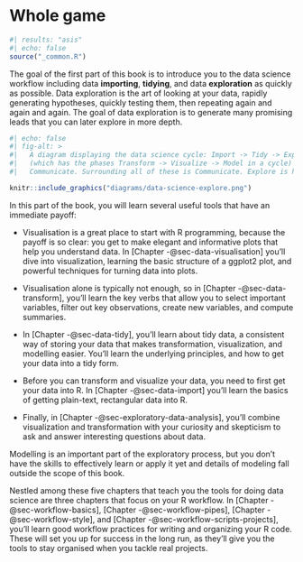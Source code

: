# Whole game {#sec-whole-game-intro .unnumbered}

```r
#| results: "asis"
#| echo: false
source("_common.R")
```

The goal of the first part of this book is to introduce you to the data science workflow including data **importing**, **tidying**, and data **exploration** as quickly as possible.
Data exploration is the art of looking at your data, rapidly generating hypotheses, quickly testing them, then repeating again and again and again.
The goal of data exploration is to generate many promising leads that you can later explore in more depth.

```r
#| echo: false
#| fig-alt: >
#|   A diagram displaying the data science cycle: Import -> Tidy -> Explore 
#|   (which has the phases Transform -> Visualize -> Model in a cycle) -> 
#|   Communicate. Surrounding all of these is Communicate. Explore is highlighted.

knitr::include_graphics("diagrams/data-science-explore.png")
```

<!--# TO DO: Update figure to include import and tidy as well. -->

In this part of the book, you will learn several useful tools that have an immediate payoff:

-   Visualisation is a great place to start with R programming, because the payoff is so clear: you get to make elegant and informative plots that help you understand data.
    In [Chapter -@sec-data-visualisation] you'll dive into visualization, learning the basic structure of a ggplot2 plot, and powerful techniques for turning data into plots.

-   Visualisation alone is typically not enough, so in [Chapter -@sec-data-transform], you'll learn the key verbs that allow you to select important variables, filter out key observations, create new variables, and compute summaries.

-   In [Chapter -@sec-data-tidy], you'll learn about tidy data, a consistent way of storing your data that makes transformation, visualization, and modelling easier.
    You'll learn the underlying principles, and how to get your data into a tidy form.

-   Before you can transform and visualize your data, you need to first get your data into R.
    In [Chapter -@sec-data-import] you'll learn the basics of getting plain-text, rectangular data into R.

-   Finally, in [Chapter -@sec-exploratory-data-analysis], you'll combine visualization and transformation with your curiosity and skepticism to ask and answer interesting questions about data.

Modelling is an important part of the exploratory process, but you don't have the skills to effectively learn or apply it yet and details of modeling fall outside the scope of this book.

Nestled among these five chapters that teach you the tools for doing data science are three chapters that focus on your R workflow.
In [Chapter -@sec-workflow-basics], [Chapter -@sec-workflow-pipes], [Chapter -@sec-workflow-style], and [Chapter -@sec-workflow-scripts-projects], you'll learn good workflow practices for writing and organizing your R code.
These will set you up for success in the long run, as they'll give you the tools to stay organised when you tackle real projects.
